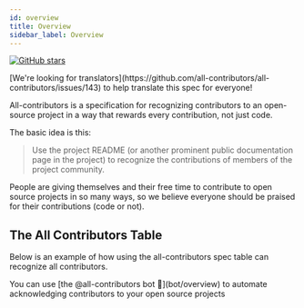 ```yaml
---
id: overview
title: Overview
sidebar_label: Overview
---
```


[![GitHub stars](https://img.shields.io/github/stars/all-contributors/all-contributors?style=social)](https://github.com/all-contributors/all-contributors)

<Aside type="note" title="Call for translators!">[We're looking for translators](https://github.com/all-contributors/all-contributors/issues/143) to help translate this spec for everyone!</Aside>

All-contributors is a specification for recognizing contributors to an open-source project in a way that rewards every contribution, not just code.

The basic idea is this:

> Use the project README (or another prominent public documentation page in the project) to recognize the contributions of members of the project community.

People are giving themselves and their free time to contribute to open source projects in so many ways, so we believe everyone should be praised for their contributions (code or not).

## The All Contributors Table

Below is an example of how using the all-contributors spec table can recognize all contributors.
<div class="flex justify-center my-8">
  <Picture src={contributorsTableSmall} formats={['avif', 'webp']} alt="A screenshot of github showing a comment that says please add @user for docs." />
</div>

<Aside type="tip">
You can use [the @all-contributors bot 🤖](bot/overview) to automate acknowledging contributors to your open source projects
</Aside>

